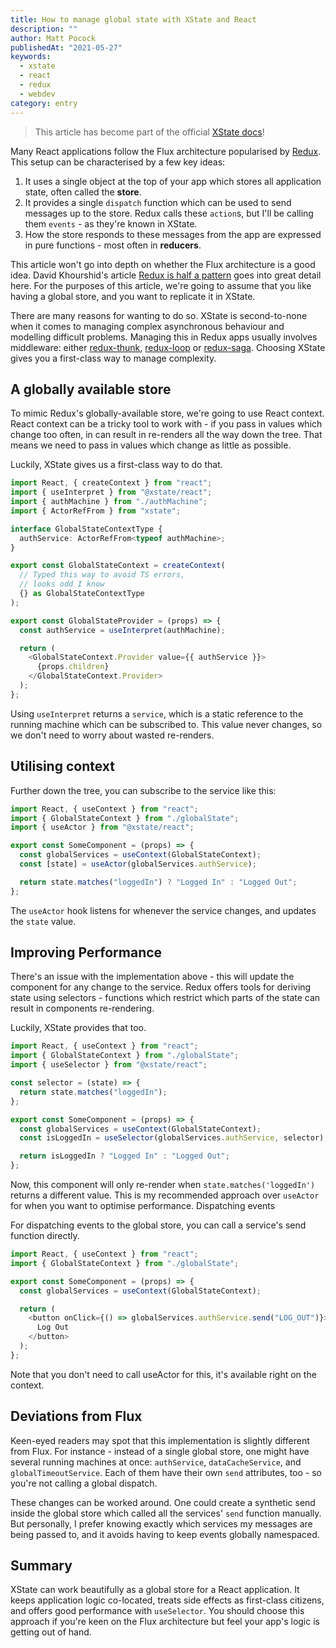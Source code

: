 ```yaml
---
title: How to manage global state with XState and React
description: ""
author: Matt Pocock
publishedAt: "2021-05-27"
keywords:
  - xstate
  - react
  - redux
  - webdev
category: entry
---
```


> This article has become part of the official [XState docs](https://xstate.js.org/docs/recipes/react.html)!

Many React applications follow the Flux architecture popularised by [Redux](https://redux.js.org/). This setup can be characterised by a few key ideas:

1. It uses a single object at the top of your app which stores all application state, often called the **store**.
2. It provides a single `dispatch` function which can be used to send messages up to the store. Redux calls these `action`s, but I'll be calling them `events` - as they're known in XState.
3. How the store responds to these messages from the app are expressed in pure functions - most often in **reducers**.

This article won't go into depth on whether the Flux architecture is a good idea. David Khourshid's article [Redux is half a pattern](https://dev.to/davidkpiano/redux-is-half-of-a-pattern-1-2-1hd7) goes into great detail here. For the purposes of this article, we're going to assume that you like having a global store, and you want to replicate it in XState.

There are many reasons for wanting to do so. XState is second-to-none when it comes to managing complex asynchronous behaviour and modelling difficult problems. Managing this in Redux apps usually involves middleware: either [redux-thunk](https://github.com/reduxjs/redux-thunk), [redux-loop](https://github.com/redux-loop/redux-loop) or [redux-saga](https://github.com/redux-saga/redux-saga). Choosing XState gives you a first-class way to manage complexity.

## A globally available store

To mimic Redux's globally-available store, we're going to use React context. React context can be a tricky tool to work with - if you pass in values which change too often, in can result in re-renders all the way down the tree. That means we need to pass in values which change as little as possible.

Luckily, XState gives us a first-class way to do that.

```ts
import React, { createContext } from "react";
import { useInterpret } from "@xstate/react";
import { authMachine } from "./authMachine";
import { ActorRefFrom } from "xstate";

interface GlobalStateContextType {
  authService: ActorRefFrom<typeof authMachine>;
}

export const GlobalStateContext = createContext(
  // Typed this way to avoid TS errors,
  // looks odd I know
  {} as GlobalStateContextType
);

export const GlobalStateProvider = (props) => {
  const authService = useInterpret(authMachine);

  return (
    <GlobalStateContext.Provider value={{ authService }}>
      {props.children}
    </GlobalStateContext.Provider>
  );
};
```

Using `useInterpret` returns a `service`, which is a static reference to the running machine which can be subscribed to. This value never changes, so we don't need to worry about wasted re-renders.

## Utilising context

Further down the tree, you can subscribe to the service like this:

```ts
import React, { useContext } from "react";
import { GlobalStateContext } from "./globalState";
import { useActor } from "@xstate/react";

export const SomeComponent = (props) => {
  const globalServices = useContext(GlobalStateContext);
  const [state] = useActor(globalServices.authService);

  return state.matches("loggedIn") ? "Logged In" : "Logged Out";
};
```

The `useActor` hook listens for whenever the service changes, and updates the `state` value.

## Improving Performance

There's an issue with the implementation above - this will update the component for any change to the service. Redux offers tools for deriving state using selectors - functions which restrict which parts of the state can result in components re-rendering.

Luckily, XState provides that too.

```ts
import React, { useContext } from "react";
import { GlobalStateContext } from "./globalState";
import { useSelector } from "@xstate/react";

const selector = (state) => {
  return state.matches("loggedIn");
};

export const SomeComponent = (props) => {
  const globalServices = useContext(GlobalStateContext);
  const isLoggedIn = useSelector(globalServices.authService, selector);

  return isLoggedIn ? "Logged In" : "Logged Out";
};
```

Now, this component will only re-render when `state.matches('loggedIn')` returns a different value. This is my recommended approach over `useActor` for when you want to optimise performance.
Dispatching events

For dispatching events to the global store, you can call a service's send function directly.

```ts
import React, { useContext } from "react";
import { GlobalStateContext } from "./globalState";

export const SomeComponent = (props) => {
  const globalServices = useContext(GlobalStateContext);

  return (
    <button onClick={() => globalServices.authService.send("LOG_OUT")}>
      Log Out
    </button>
  );
};
```

Note that you don't need to call useActor for this, it's available right on the context.

## Deviations from Flux

Keen-eyed readers may spot that this implementation is slightly different from Flux. For instance - instead of a single global store, one might have several running machines at once: `authService`, `dataCacheService`, and `globalTimeoutService`. Each of them have their own `send` attributes, too - so you're not calling a global dispatch.

These changes can be worked around. One could create a synthetic send inside the global store which called all the services' `send` function manually. But personally, I prefer knowing exactly which services my messages are being passed to, and it avoids having to keep events globally namespaced.

## Summary

XState can work beautifully as a global store for a React application. It keeps application logic co-located, treats side effects as first-class citizens, and offers good performance with `useSelector`. You should choose this approach if you're keen on the Flux architecture but feel your app's logic is getting out of hand.
